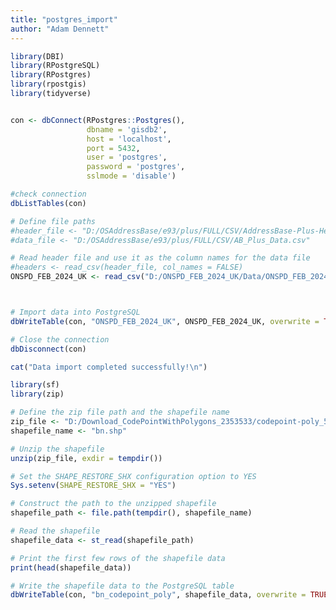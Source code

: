 ```yaml
---
title: "postgres_import"
author: "Adam Dennett"
---
```


```r
library(DBI)
library(RPostgreSQL)
library(RPostgres)
library(rpostgis)
library(tidyverse)


con <- dbConnect(RPostgres::Postgres(), 
                 dbname = 'gisdb2',
                 host = 'localhost',
                 port = 5432,
                 user = 'postgres',
                 password = 'postgres',
                 sslmode = 'disable')

#check connection
dbListTables(con)
```

```r

# Define file paths
#header_file <- "D:/OSAddressBase/e93/plus/FULL/CSV/AddressBase-Plus-Header1.1.csv"
#data_file <- "D:/OSAddressBase/e93/plus/FULL/CSV/AB_Plus_Data.csv"

# Read header file and use it as the column names for the data file
#headers <- read_csv(header_file, col_names = FALSE)
ONSPD_FEB_2024_UK <- read_csv("D:/ONSPD_FEB_2024_UK/Data/ONSPD_FEB_2024_UK.csv")



# Import data into PostgreSQL
dbWriteTable(con, "ONSPD_FEB_2024_UK", ONSPD_FEB_2024_UK, overwrite = TRUE, row.names = FALSE)

# Close the connection
dbDisconnect(con)

cat("Data import completed successfully!\n")

```

```r
library(sf)
library(zip)

# Define the zip file path and the shapefile name
zip_file <- "D:/Download_CodePointWithPolygons_2353533/codepoint-poly_5218782/two_letter_pc_code/bn.zip"
shapefile_name <- "bn.shp"

# Unzip the shapefile
unzip(zip_file, exdir = tempdir())

# Set the SHAPE_RESTORE_SHX configuration option to YES
Sys.setenv(SHAPE_RESTORE_SHX = "YES")

# Construct the path to the unzipped shapefile
shapefile_path <- file.path(tempdir(), shapefile_name)

# Read the shapefile
shapefile_data <- st_read(shapefile_path)

# Print the first few rows of the shapefile data
print(head(shapefile_data))

# Write the shapefile data to the PostgreSQL table 
dbWriteTable(con, "bn_codepoint_poly", shapefile_data, overwrite = TRUE, row.names = FALSE)


```

